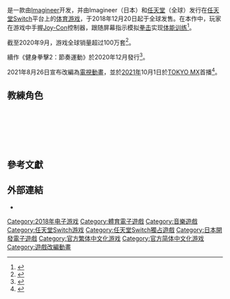{{NoteTA
| G1 = Games
}}

{{vgname|健身拳击|ja=Fit Boxing|en=Fitness Boxing|diff=yes}}是一款由[[Imagineer|Imagineer]]开发，并由Imagineer（日本）和[[任天堂|任天堂]]（全球）发行在[[任天堂Switch|任天堂Switch]]平台上的[[体育游戏|体育游戏]]，于2018年12月20日起于全球发售。在本作中，玩家在游戏中手握[[Joy-Con|Joy-Con]]控制器，跟随屏幕指示模拟[[拳击|拳击]]实现[[体能训练|体能训练]]<ref>{{Cite web | url = https://gnn.gamer.com.tw/detail.php?sn=195923 | title = 《健身拳擊》全球總出貨量超過 70 萬套 下載版實施 8 折優惠 | author = 犬拓 | website = 巴哈姆特電玩資訊站 | date = 2020-04-23 | accessdate = 2020-09-21 | archive-date = 2020-11-05 | archive-url = https://web.archive.org/web/20201105004146/https://gnn.gamer.com.tw/detail.php?sn=195923 | dead-url = no }}</ref>。

截至2020年9月，游戏全球销量超过100万套<ref>{{cite web |script-title=ja:Nintendo Switch ソフト「Fit Boxing」・「Fitness Boxing」（海外版）全世界累計出荷販売本数100万本突破のお知らせ |url=https://www.imagineer.co.jp/news/news.php?id=1506 |website=Imagineer |accessdate=2020-09-08 |archive-date=2020-10-29 |archive-url=https://web.archive.org/web/20201029080059/https://www.imagineer.co.jp/news/news.php?id=1506 |dead-url=no }}</ref>。

續作《健身拳擊2：節奏運動》於2020年12月發行<ref>{{Cite web | url = https://gnn.gamer.com.tw/detail.php?sn=203497 | title = 在家中爽快地鍛鍊！《健身拳擊 2：節奏運動》確定發售 新增更多教練 | author = 犬拓 | website = 巴哈姆特電玩資訊站 | date = 2020-09-18 | accessdate = 2020-09-21 | archive-date = 2020-11-02 | archive-url = https://web.archive.org/web/20201102054706/https://gnn.gamer.com.tw/detail.php?sn=203497 | dead-url = no }}</ref>。

2021年8月26日宣布改編為[[日本電視動畫|電視動畫]]，並於[[日本動畫列表_(2021年)|2021年]]10月1日於[[TOKYO_MX|TOKYO MX]]首播<ref>{{cite web|url=https://natalie.mu/comic/news/442543|script-title=ja:「Fit Boxing」シリーズがアニメ化！インストラクターたちの日常描くショートコメディ|publisher=[[Natalie_(網站)|Natalie]]|date=2021-08-26|accessdate=2021-08-26|language=ja|archive-date=2022-05-05|archive-url=https://web.archive.org/web/20220505195848/https://natalie.mu/comic/news/442543}}</ref>。

== 教練角色 ==
; {{nihongo|琳|リン|聲：[[早見沙織|早見沙織]]}}
; {{nihongo|艾文|聲：[[中村悠一|中村悠一]]}}
; {{nihongo|馬露蒂娜|マルテ-ナ|聲：[[上坂堇|上坂堇]]}}
; {{nihongo|蘇菲|ソフイ|聲：[[小清水亞美|小清水亞美]]}}
; {{nihongo|勞拉|ラソフイウラ|聲：[[田中敦子|田中敦子]]}}
; {{nihongo|貝爾納多||聲：[[大塚明夫|大塚明夫]]}}

== 參考文獻 ==
{{Reflist}}

== 外部連結 ==
* {{Official|https://fitboxing.net/}}{{ja icon}}

{{DEFAULTSORT:Fit Boxing}}
[[Category:2018年电子游戏|Category:2018年电子游戏]]
[[Category:體育電子遊戲|Category:體育電子遊戲]]
[[Category:音樂遊戲|Category:音樂遊戲]]
[[Category:任天堂Switch游戏|Category:任天堂Switch游戏]]
[[Category:任天堂Switch獨占遊戲|Category:任天堂Switch獨占遊戲]]
[[Category:日本開發電子遊戲|Category:日本開發電子遊戲]]
[[Category:官方繁体中文化游戏|Category:官方繁体中文化游戏]]
[[Category:官方简体中文化游戏|Category:官方简体中文化游戏]]
[[Category:遊戲改編動畫|Category:遊戲改編動畫]]
{{sports-videogame-stub}}